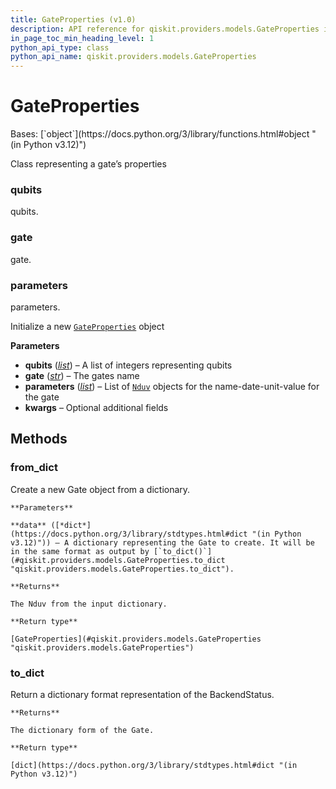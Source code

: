 ```yaml
---
title: GateProperties (v1.0)
description: API reference for qiskit.providers.models.GateProperties in qiskit v1.0
in_page_toc_min_heading_level: 1
python_api_type: class
python_api_name: qiskit.providers.models.GateProperties
---
```


# GateProperties

<Class id="qiskit.providers.models.GateProperties" isDedicatedPage={true} github="https://github.com/Qiskit/qiskit/tree/stable/1.0/qiskit/providers/models/backendproperties.py#L88-L158" signature="qiskit.providers.models.GateProperties(qubits, gate, parameters, **kwargs)" modifiers="class">
  Bases: [`object`](https://docs.python.org/3/library/functions.html#object "(in Python v3.12)")

  Class representing a gate’s properties

  ### qubits

  <Attribute id="qiskit.providers.models.GateProperties.qubits">
    qubits.
  </Attribute>

  ### gate

  <Attribute id="qiskit.providers.models.GateProperties.gate">
    gate.
  </Attribute>

  ### parameters

  <Attribute id="qiskit.providers.models.GateProperties.parameters">
    parameters.
  </Attribute>

  Initialize a new [`GateProperties`](#qiskit.providers.models.GateProperties "qiskit.providers.models.GateProperties") object

  **Parameters**

  *   **qubits** ([*list*](https://docs.python.org/3/library/stdtypes.html#list "(in Python v3.12)")) – A list of integers representing qubits
  *   **gate** ([*str*](https://docs.python.org/3/library/stdtypes.html#str "(in Python v3.12)")) – The gates name
  *   **parameters** ([*list*](https://docs.python.org/3/library/stdtypes.html#list "(in Python v3.12)")) – List of [`Nduv`](qiskit.providers.models.Nduv "qiskit.providers.models.Nduv") objects for the name-date-unit-value for the gate
  *   **kwargs** – Optional additional fields

  ## Methods

  ### from\_dict

  <Function id="qiskit.providers.models.GateProperties.from_dict" github="https://github.com/Qiskit/qiskit/tree/stable/1.0/qiskit/providers/models/backendproperties.py#L121-L139" signature="from_dict(data)" modifiers="classmethod">
    Create a new Gate object from a dictionary.

    **Parameters**

    **data** ([*dict*](https://docs.python.org/3/library/stdtypes.html#dict "(in Python v3.12)")) – A dictionary representing the Gate to create. It will be in the same format as output by [`to_dict()`](#qiskit.providers.models.GateProperties.to_dict "qiskit.providers.models.GateProperties.to_dict").

    **Returns**

    The Nduv from the input dictionary.

    **Return type**

    [GateProperties](#qiskit.providers.models.GateProperties "qiskit.providers.models.GateProperties")
  </Function>

  ### to\_dict

  <Function id="qiskit.providers.models.GateProperties.to_dict" github="https://github.com/Qiskit/qiskit/tree/stable/1.0/qiskit/providers/models/backendproperties.py#L141-L152" signature="to_dict()">
    Return a dictionary format representation of the BackendStatus.

    **Returns**

    The dictionary form of the Gate.

    **Return type**

    [dict](https://docs.python.org/3/library/stdtypes.html#dict "(in Python v3.12)")
  </Function>
</Class>

